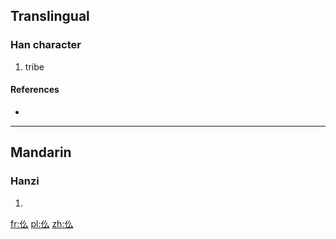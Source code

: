 ==Translingual==

===Han character===
{{Han char|rn=9|rad=人|as=03|sn=5|four=|canj=人竹戈 (OHI)}}

# tribe

====References====
* {{Han ref|kx=0094.051|hdz=10114.100|uh=4EEB|ud=20203}}

----

==Mandarin==

===Hanzi===
{{cmn-hanzi|pin=[[mù]] ([[mu4]])|wg=mu<sup>4</sup>}}

# {{defn|lang=cmn|sort=人03}}

[[fr:仫]]
[[pl:仫]]
[[zh:仫]]